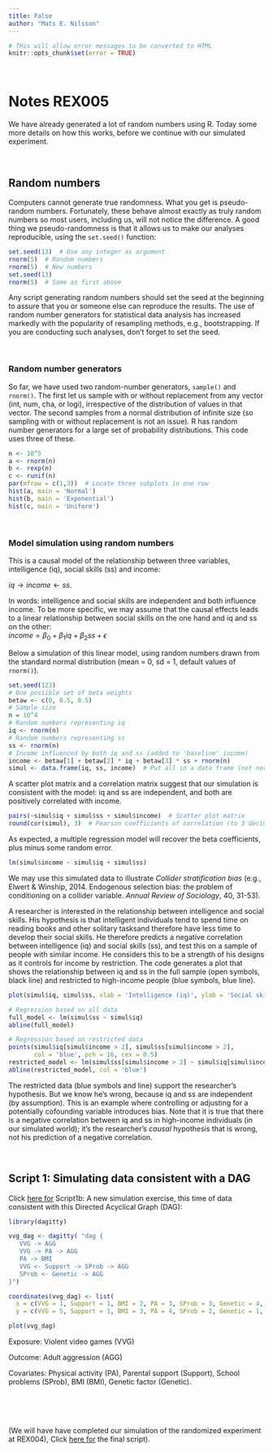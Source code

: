 ---
title: False
author: "Mats E. Nilsson"
---


```{r setup, cache = FALSE, echo = FALSE}
# THis will allow error messages to be converted to HTML
knitr::opts_chunk$set(error = TRUE)
```


\  
\  

# Notes REX005
We have already generated a lot of random numbers using R. Today some more details 
on how this works, before we continue with our simulated experiment.


\  

## Random numbers
Computers cannot generate true randomness. What you get is pseudo-random
numbers. Fortunately, these behave almost exactly as truly random numbers so
most users, including us, will not notice the difference. A good thing
we pseudo-randomness is that it allows us to make our analyses reproducible, 
using the `set.seed()` function:
```{r}
set.seed(13)  # Use any integer as argument
rnorm(5)  # Random numbers
rnorm(5)  # New numbers
set.seed(13)
rnorm(5)  # Same as first above
```

Any script generating random numbers should set the seed at the
beginning to assure that you or someone else can reproduce the results.
The use of random number generators for statistical data analysis has
increased markedly with the popularity of resampling methods, e.g., bootstrapping. 
If you are conducting such analyses, don't forget to set the seed.

\  


### Random number generators
So far, we have used two random-number generators, `sample()` and
`rnorm()`. The first let us sample with or without replacement from any 
vector (int, num, cha, or logi), irrespective of the distribution of values in
that vector. The second  samples from a normal distribution of infinite size
(so sampling with or without replacement is not an issue). R has random number 
generators for a large set of probability distributions. This code uses three of 
these.  
```{r, fig.width = 7, fig.height = 4}
n <- 10^5
a <- rnorm(n)
b <- rexp(n)
c <- runif(n)
par(mfrow = c(1,3))  # Locate three subplots in one row
hist(a, main = 'Normal')
hist(b, main = 'Exponential')
hist(c, main = 'Uniform')
```

\  


### Model simulation using random numbers
This is a causal model of the relationship between three variables, 
intelligence (iq), social skills (ss) and income: 

$iq\rightarrow{income}\leftarrow{ss}$.  

In words: intelligence and social skills
are independent and both influence income. To be more specific, we may assume
that the causal effects leads to a linear relationship between social skills on 
the one hand and iq and ss on the other:  
$income = \beta_0 + \beta_1iq + \beta_2ss +\epsilon$  

Below a simulation of this linear model, using random numbers drawn 
from the standard normal distribution (mean = 0, sd = 1, default values of 
`rnorm()`).
```{r}
set.seed(123)
# One possible set of beta weights
betaw <- c(0, 0.5, 0.5) 
# Sample size
n = 10^4
# Random numbers representing iq
iq <- rnorm(n)  
# Random numbers representing ss
ss <- rnorm(n) 
# Income influenced by both iq and ss (added to 'baseline' income)
income <- betaw[1] + betaw[2] * iq + betaw[3] * ss + rnorm(n)  
simul <- data.frame(iq, ss, income)  # Put all in a data frame (not necessary)
```

A scatter plot matrix and a correlation matrix suggest that our simulation is 
consistent with the model: iq and ss are independent, and both are positively
correlated with income.
```{r}
pairs(~simul$iq + simul$ss + simul$income)  # Scatter plot matrix
round(cor(simul), 3)  # Pearson coefficients of correlation (to 3 decimals)
```

As expected, a multiple regression model will recover the beta coefficients, 
plus minus some random error.
```{r}
lm(simul$income ~ simul$iq + simul$ss)
```
  
We may use this simulated data to illustrate *Collider stratification bias*
(e.g., Elwert & Winship, 2014. Endogenous selection bias: the problem of 
conditioning on a collider variable. *Annual Review of Sociology*, 40, 31-53).  

A researcher is interested in the relationship between intelligence and social
skills. His hypothesis is that intelligent individuals tend to spend time on
reading books and other solitary tasksand therefore have less time to develop their
social skills. He therefore predicts a negative correlation between intelligence 
(iq) and social skills (ss), and test this on a sample of people with similar income. 
He considers this to be a strength of his designs as it controls for income by restriction. 
The code generates a plot that shows the relationship between iq and ss in the 
full sample (open symbols, black line) and restricted to high-income people 
(blue symbols, blue line).  
```{r, fig.width = 5, fig.height = 5}
plot(simul$iq, simul$ss, xlab = 'Intelligence (iq)', ylab = 'Social skills (ss)')

# Regression based on all data
full_model <- lm(simul$ss ~ simul$iq)
abline(full_model)

# Regression based on restricted data
points(simul$iq[simul$income > 2], simul$ss[simul$income > 2],
       col = 'blue', pch = 16, cex = 0.5)
restricted_model <- lm(simul$ss[simul$income > 2] ~ simul$iq[simul$income > 2])
abline(restricted_model, col = 'blue')

```

The restricted data (blue symbols and line) support the researcher's hypothesis. 
But we know he's wrong, because iq and ss are independent (by assumption). This
is an example where controlling or adjusting for a potentially cofounding 
variable introduces bias. Note that it is true that there is a negative
correlation between iq and ss in high-income individuals (in our simulated 
world); it's the researcher's *causal* hypothesis that is wrong, not his 
prediction of a negative correlation.

\  


## Script 1: Simulating data consistent with a DAG
Click
<a href="script1b_5.R" target="_blank">here for</a>
Script1b: A new simulation exercise, this time of data consistent with this Directed Acyclical Graph (DAG):

```{r}
library(dagitty) 

vvg_dag <- dagitty( "dag {
   VVG -> AGG
   VVG -> PA -> AGG
   PA -> BMI
   VVG <- Support -> SProb -> AGG
   SProb <- Genetic -> AGG
}")

coordinates(vvg_dag) <- list(
  x = c(VVG = 1, Support = 1, BMI = 2, PA = 3, SProb = 3, Genetic = 4, AGG = 4),
  y = c(VVG = 5, Support = 1, BMI = 3, PA = 4, SProb = 2, Genetic = 1, AGG = 5))

plot(vvg_dag)

```
  
  
Exposure: Violent video games (VVG)   

Outcome: Adult aggression (AGG)  

Covariates: Physical activity (PA), Parental support (Support), 
School problems (SProb), BMI (BMI), Genetic factor (Genetic).

<br>
<br>
<br>

(We will have have completed our simulation of the randomized experiment at REX004), 
Click
<a href="script1a_fin.R" target="_blank">here for</a> the final script). 




